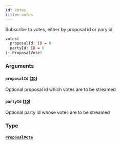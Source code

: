 ```yaml
---
id: votes
title: votes
---
```


Subscribe to votes, either by proposal id or pary id

```graphql
votes(
  proposalId: ID = 0
  partyId: ID = 0
): ProposalVote!

```

### Arguments

#### `proposalId` ([`ID`](/graphql/scalars/id))

Optional proposal id which votes are to be streamed

#### `partyId` ([`ID`](/graphql/scalars/id))

Optional party id whose votes are to be streamed

### Type

#### [`ProposalVote`](/graphql/objects/proposal-vote)
